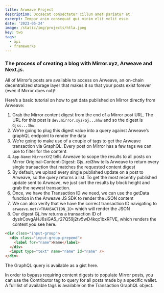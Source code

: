 ```yaml
---
title: Arweave Project
description: Occaecat consectetur cillum amet pariatur et.
excerpt: Tempor anim consequat qui minim elit velit esse.
date: '2023-05-24'
image: /static/img/projects/htla.jpeg
key: two
tags:
  - api
  - frameworks
---
```


### The process of creating a blog with Mirror.xyz, Arweave and Next.js.

<Space />

<Space />

All of Mirror’s posts are available to access on Arweave, an on-chain decentralized storage layer
that makes it so that your posts exist forever (even if Mirror does not)!

Here’s a basic tutorial on how to get data published on Mirror directly from Arweave:

<Space />

1. Grab the Mirror content digest from the end of a Mirror post URL. The URL for this post is
   `dev.mirror.xyz/Gj...mhw` and so the digest is `Gjss...3hw`.
2. We’re going to plug this digest value into a query against Arweave’s graphQL endpoint to render
   the data
3. We’re going to make use of a couple of tags to get the Arweave transaction via GraphQL. Every
   post on Mirror has a few tags we can use to filter for the content:
4. `App-Name`: `MirrorXYZ` tells Arweave to scope the results to all posts on Mirror
   Original-Content-Digest: Gjs..rei3hw tells Arweave to return every single transaction that
   matches the requested content digest
5. By default, we upload every single published update on a post to Arweave, so the query returns a
   list. To get the most recently published update sent to Arweave, we just sort the results by
   block height and grab the newest transaction.
6. Once, we have the Transaction ID we need, we can use the getData function in the Arweave JS SDK
   to render the JSON content
7. We can also verify that we have the correct transaction ID navigating to
   `arweave.net/<TRANSACTION_ID>` which will render the JSON
8. Our digest Gj..hw returns a transaction ID of dysIrCovgAHJ6siGA5_r27Q59j2tv5wD4kqc1bxRFVE, which
   renders the content you see here.

<Space />

```html
<div class="input-group">
  <div class="input-group-prepend">
    <label for="name">Name</label>
  </div>
  <input type="text" name="name" id="name" />
</div>
```

<Space />

The GraphQL query is available as a gist here.

In order to bypass requiring content digests to populate Mirror posts, you can use the Contributor
tag to query for all posts made by a specific wallet. A full list of available tags is available on
the Transaction GraphQL object.

<Space />
